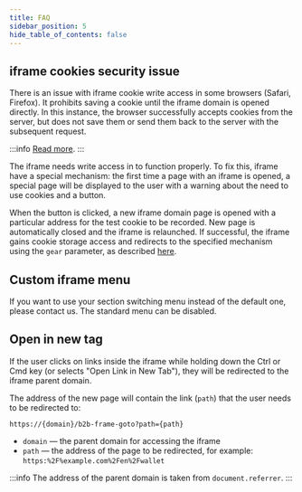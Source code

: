 ```yaml
---
title: FAQ
sidebar_position: 5
hide_table_of_contents: false
---
```



## iframe cookies security issue

There is an issue with iframe cookie write access in some browsers (Safari,
Firefox). It prohibits saving a cookie until the iframe domain is opened
directly. In this instance, the browser successfully accepts cookies from the
server, but does not save them or send them back to the server with the
subsequent request.

:::info
[Read more](https://webkit.org/blog/8124/introducing-storage-access-api/).
:::
 
The iframe needs write access in to function properly. To fix this, iframe have
a special mechanism: the first time a page with an iframe is opened, a special
page will be displayed to the user with a warning about the need to use cookies
and a button.

When the button is clicked, a new iframe domain page is opened with a particular
address for the test cookie to be recorded. New page is automatically closed and
the iframe is relaunched. If successful, the iframe gains cookie storage access
and redirects to the specified mechanism using the `gear` parameter, as
described [here](/frontend/API).


## Custom iframe menu

If you want to use your section switching menu instead of the default one,
please contact us. The standard menu can be disabled.


## Open in new tag

If the user clicks on links inside the iframe while holding down the Ctrl or Cmd
key (or selects "Open Link in New Tab"), they will be redirected to the iframe
parent domain.

The address of the new page will contain the link (`path`) that the user needs
to be redirected to:

```
https://{domain}/b2b-frame-goto?path={path}
```

*   `domain` — the parent domain for accessing the iframe
*   `path` — the address of the page to be redirected, for example:
    `https:%2F%example.com%2Fen%2Fwallet`

:::info
The address of the parent domain is taken from `document.referrer`.
:::
